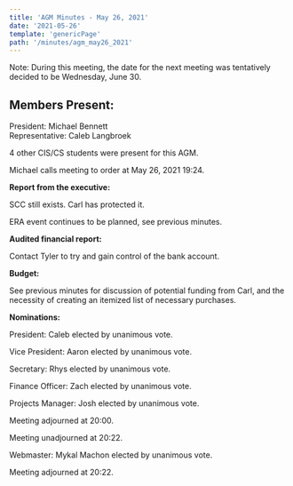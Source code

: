 ```yaml
---
title: 'AGM Minutes - May 26, 2021'
date: '2021-05-26'
template: 'genericPage'
path: '/minutes/agm_may26_2021'
---
```


Note: During this meeting, the date for the next meeting was tentatively decided to be Wednesday, June 30.

## Members Present:

President: Michael Bennett  
Representative: Caleb Langbroek

4 other CIS/CS students were present for this AGM.

Michael calls meeting to order at May 26, 2021 19:24.

**Report from the executive:**

SCC still exists. Carl has protected it.

ERA event continues to be planned, see previous minutes.

**Audited financial report:**

Contact Tyler to try and gain control of the bank account.

**Budget:**

See previous minutes for discussion of potential funding from Carl, and the necessity of creating an itemized list of necessary purchases.

**Nominations:**

President: Caleb elected by unanimous vote.

Vice President: Aaron elected by unanimous vote.

Secretary: Rhys elected by unanimous vote.

Finance Officer: Zach elected by unanimous vote.

Projects Manager: Josh elected by unanimous vote.

Meeting adjourned at 20:00.

Meeting unadjourned at 20:22.

Webmaster: Mykal Machon elected by unanimous vote.

Meeting adjourned at 20:22.
